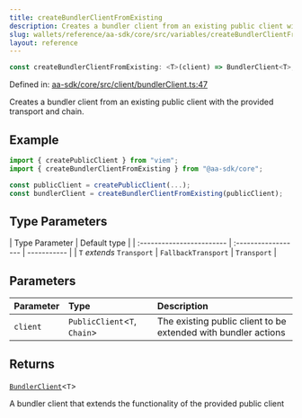 ```yaml
---
title: createBundlerClientFromExisting
description: Creates a bundler client from an existing public client with the provided transport and chain.
slug: wallets/reference/aa-sdk/core/src/variables/createBundlerClientFromExisting
layout: reference
---
```


```ts
const createBundlerClientFromExisting: <T>(client) => BundlerClient<T>;
```

Defined in: [aa-sdk/core/src/client/bundlerClient.ts:47](https://github.com/alchemyplatform/aa-sdk/blob/49e74eee8606f480b200b4612d00d950da8a8742/aa-sdk/core/src/client/bundlerClient.ts#L47)

Creates a bundler client from an existing public client with the provided transport and chain.

## Example

```ts
import { createPublicClient } from "viem";
import { createBundlerClientFromExisting } from "@aa-sdk/core";

const publicClient = createPublicClient(...);
const bundlerClient = createBundlerClientFromExisting(publicClient);
```

## Type Parameters

| Type Parameter            | Default type        |
| :------------------------ | :------------------ | ----------- |
| `T` _extends_ `Transport` | `FallbackTransport` | `Transport` |

## Parameters

| Parameter | Type                          | Description                                                    |
| :-------- | :---------------------------- | :------------------------------------------------------------- |
| `client`  | `PublicClient`\<`T`, `Chain`> | The existing public client to be extended with bundler actions |

## Returns

[`BundlerClient`](../type-aliases/BundlerClient.mdx)\<`T`>

A bundler client that extends the functionality of the provided public client
